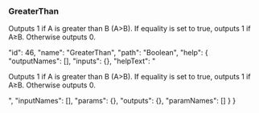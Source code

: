 ### GreaterThan

Outputs 1 if <span class="highlight">A</span> is greater than <span class="highlight">B</span> (A>B). If <span class="highlight">equality</span> is set to true, outputs 1 if A≥B. Otherwise outputs 0.










  "id": 46,
  "name": "GreaterThan",
  "path": "Boolean",
  "help": {
    "outputNames": [],
    "inputs": {},
    "helpText": "<p>Outputs 1 if <span class='highlight'>A</span> is greater than <span class='highlight'>B</span> (A&gt;B). If <span class='highlight'>equality</span> is set to true, outputs 1 if A&ge;B. Otherwise outputs 0.</p>",
    "inputNames": [],
    "params": {},
    "outputs": {},
    "paramNames": []
  }
}